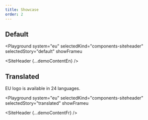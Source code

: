 ```yaml
---
title: Showcase
order: 2
---
```




## Default

<Playground
  system="eu"
  selectedKind="components-siteheader"
  selectedStory="default"
  showFrameu
>
  <SiteHeader {...demoContentEn} />
</Playground>

## Translated

EU logo is available in 24 languages.

<Playground
  system="eu"
  selectedKind="components-siteheader"
  selectedStory="translated"
  showFrameu
>
  <SiteHeader {...demoContentFr} />
</Playground>
